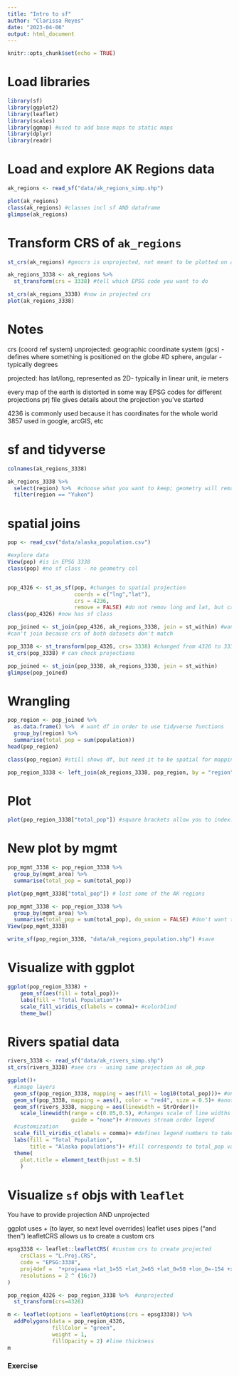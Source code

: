 ```yaml
---
title: "Intro to sf"
author: "Clarissa Reyes"
date: "2023-04-06"
output: html_document
---
```


```r
knitr::opts_chunk$set(echo = TRUE)
```

# Load libraries
```r
library(sf)
library(ggplot2)
library(leaflet)
library(scales)
library(ggmap) #used to add base maps to static maps 
library(dplyr)
library(readr)

```

# Load and explore AK Regions data
```r
ak_regions <- read_sf("data/ak_regions_simp.shp")

plot(ak_regions)
class(ak_regions) #classes incl sf AND dataframe
glimpse(ak_regions)
```

# Transform CRS of `ak_regions`
```r
st_crs(ak_regions) #geocrs is unprojected, not meant to be plotted on a map

ak_regions_3338 <- ak_regions %>% 
  st_transform(crs = 3338) #tell which EPSG code you want to do

st_crs(ak_regions_3338) #now in projected crs
plot(ak_regions_3338)

```
# Notes
crs (coord ref system)
unprojected: geographic coordinate system (gcs)
- defines where something is positioned on the globe #D sphere, angular - typically degrees

projected: has lat/long, represented as 2D- typically in linear unit, ie meters

every map of the earth is distorted in some way
EPSG codes for different projections
prj file gives details about the projection you've started

4236 is commonly used because it has coordinates for the whole world
3857 used in google, arcGIS, etc

# sf and tidyverse
```r
colnames(ak_regions_3338)

ak_regions_3338 %>% 
  select(region) %>%  #choose what you want to keep; geometry will remain ("sticky") bc the data itself is .shp
  filter(region == "Yukon")
```

# spatial joins
```r
pop <- read_csv("data/alaska_population.csv")

#explore data
View(pop) #is in EPSG 3338 
class(pop) #no sf class - no geometry col


pop_4326 <- st_as_sf(pop, #changes to spatial projection
                     coords = c("lng","lat"),
                     crs = 4236,
                     remove = FALSE) #do not remov long and lat, but can bc because geometry col now exists
class(pop_4326) #now has sf class

pop_joined <- st_join(pop_4326, ak_regions_3338, join = st_within) #wanting to know pops within those regions
#can't join because crs of both datasets don't match

pop_3338 <- st_transform(pop_4326, crs= 3338) #changed from 4326 to 3338
st_crs(pop_3338) # can check projections

pop_joined <- st_join(pop_3338, ak_regions_3338, join = st_within) 
glimpse(pop_joined)
```

# Wrangling
```r
pop_region <- pop_joined %>% 
  as.data.frame() %>%  # want df in order to use tidyverse functions
  group_by(region) %>% 
  summarise(total_pop = sum(population))
head(pop_region)

class(pop_region) #still shows df, but need it to be spatial for mapping

pop_region_3338 <- left_join(ak_regions_3338, pop_region, by = "region")
```
# Plot
```r
plot(pop_region_3338["total_pop"]) #square brackets allow you to index: access diff values/variables within df

```

# New plot by mgmt
```r
pop_mgmt_3338 <- pop_region_3338 %>% 
  group_by(mgmt_area) %>% 
  summarise(total_pop = sum(total_pop))

plot(pop_mgmt_3338["total_pop"]) # lost some of the AK regions

pop_mgmt_3338 <- pop_region_3338 %>% 
  group_by(mgmt_area) %>% 
  summarise(total_pop = sum(total_pop), do_union = FALSE) #don't want to lose the geometries 
View(pop_mgmt_3338)

write_sf(pop_region_3338, "data/ak_regions_population.shp") #save
```
# Visualize with ggplot
```r
ggplot(pop_region_3338) +
    geom_sf(aes(fill = total_pop))+ 
    labs(fill = "Total Population")+ 
    scale_fill_viridis_c(labels = comma)+ #colorblind 
    theme_bw()
```

# Rivers spatial data
```r
rivers_3338 <- read_sf("data/ak_rivers_simp.shp")
st_crs(rivers_3338) #see crs - using same projection as ak_pop

ggplot()+
  #image layers
  geom_sf(pop_region_3338, mapping = aes(fill = log10(total_pop)))+ #one data obj here in geom_sf layer
  geom_sf(pop_3338, mapping = aes(), color = "red4", size = 0.5)+ #another data obj #keep aes blank bc using other mappting aes #color has nothing to do with data so should be outside of aes()
  geom_sf(rivers_3338, mapping = aes(linewidth = StrOrder))+ 
    scale_linewidth(range = c(0.05,0.5), #changes scale of line widths
                    guide = "none")+ #removes stream order legend 
  #customization
  scale_fill_viridis_c(labels = comma)+ #defines legend numbers to take away from scientific notation
  labs(fill = "Total Population",
       title = "Alaska populations")+ #fill corresponds to total_pop variable 
  theme(
    plot.title = element_text(hjust = 0.5)
    )
```   
# Visualize `sf` objs with `leaflet`
You have to provide projection AND unprojected

ggplot uses + (to layer, so next level overrides)
leaflet uses pipes ("and then")
leafletCRS allows us to create a custom crs


```r

epsg3338 <- leaflet::leafletCRS( #custom crs to create projected
    crsClass = "L.Proj.CRS",
    code = "EPSG:3338",
    proj4def =  "+proj=aea +lat_1=55 +lat_2=65 +lat_0=50 +lon_0=-154 +x_0=0 +y_0=0 +ellps=GRS80 +towgs84=0,0,0,0,0,0,0 +units=m +no_defs", #proj4 definition required from EPSG
    resolutions = 2 ^ (16:7)
)

pop_region_4326 <- pop_region_3338 %>%  #unprojected
  st_transform(crs=4326) 

m <- leaflet(options = leafletOptions(crs = epsg3338)) %>% 
  addPolygons(data = pop_region_4326,
              fillColor = "green",
              weight = 1,
              fillOpacity = 2) #line thickness 
m
```   
### Exercise
```r

```




